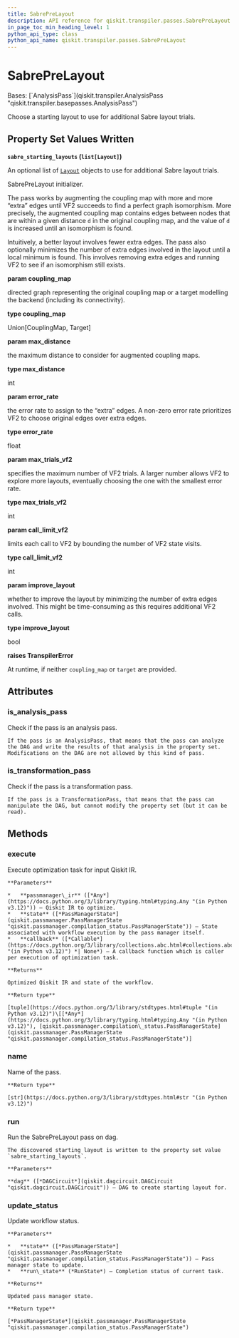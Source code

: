 ```yaml
---
title: SabrePreLayout
description: API reference for qiskit.transpiler.passes.SabrePreLayout
in_page_toc_min_heading_level: 1
python_api_type: class
python_api_name: qiskit.transpiler.passes.SabrePreLayout
---
```


# SabrePreLayout

<Class id="qiskit.transpiler.passes.SabrePreLayout" isDedicatedPage={true} github="https://github.com/qiskit/qiskit/tree/stable/0.46/qiskit/transpiler/passes/layout/sabre_pre_layout.py" signature="qiskit.transpiler.passes.SabrePreLayout(*args, **kwargs)" modifiers="class">
  Bases: [`AnalysisPass`](qiskit.transpiler.AnalysisPass "qiskit.transpiler.basepasses.AnalysisPass")

  Choose a starting layout to use for additional Sabre layout trials.

  ## Property Set Values Written

  **`sabre_starting_layouts` (`list[Layout]`)**

  An optional list of [`Layout`](qiskit.transpiler.Layout "qiskit.transpiler.Layout") objects to use for additional Sabre layout trials.

  SabrePreLayout initializer.

  The pass works by augmenting the coupling map with more and more “extra” edges until VF2 succeeds to find a perfect graph isomorphism. More precisely, the augmented coupling map contains edges between nodes that are within a given distance `d` in the original coupling map, and the value of `d` is increased until an isomorphism is found.

  Intuitively, a better layout involves fewer extra edges. The pass also optionally minimizes the number of extra edges involved in the layout until a local minimum is found. This involves removing extra edges and running VF2 to see if an isomorphism still exists.

  **param coupling\_map**

  directed graph representing the original coupling map or a target modelling the backend (including its connectivity).

  **type coupling\_map**

  Union\[CouplingMap, Target]

  **param max\_distance**

  the maximum distance to consider for augmented coupling maps.

  **type max\_distance**

  int

  **param error\_rate**

  the error rate to assign to the “extra” edges. A non-zero error rate prioritizes VF2 to choose original edges over extra edges.

  **type error\_rate**

  float

  **param max\_trials\_vf2**

  specifies the maximum number of VF2 trials. A larger number allows VF2 to explore more layouts, eventually choosing the one with the smallest error rate.

  **type max\_trials\_vf2**

  int

  **param call\_limit\_vf2**

  limits each call to VF2 by bounding the number of VF2 state visits.

  **type call\_limit\_vf2**

  int

  **param improve\_layout**

  whether to improve the layout by minimizing the number of extra edges involved. This might be time-consuming as this requires additional VF2 calls.

  **type improve\_layout**

  bool

  **raises TranspilerError**

  At runtime, if neither `coupling_map` or `target` are provided.

  ## Attributes

  ### is\_analysis\_pass

  <Attribute id="qiskit.transpiler.passes.SabrePreLayout.is_analysis_pass">
    Check if the pass is an analysis pass.

    If the pass is an AnalysisPass, that means that the pass can analyze the DAG and write the results of that analysis in the property set. Modifications on the DAG are not allowed by this kind of pass.
  </Attribute>

  ### is\_transformation\_pass

  <Attribute id="qiskit.transpiler.passes.SabrePreLayout.is_transformation_pass">
    Check if the pass is a transformation pass.

    If the pass is a TransformationPass, that means that the pass can manipulate the DAG, but cannot modify the property set (but it can be read).
  </Attribute>

  ## Methods

  ### execute

  <Function id="qiskit.transpiler.passes.SabrePreLayout.execute" signature="execute(passmanager_ir, state, callback=None)">
    Execute optimization task for input Qiskit IR.

    **Parameters**

    *   **passmanager\_ir** ([*Any*](https://docs.python.org/3/library/typing.html#typing.Any "(in Python v3.12)")) – Qiskit IR to optimize.
    *   **state** ([*PassManagerState*](qiskit.passmanager.PassManagerState "qiskit.passmanager.compilation_status.PassManagerState")) – State associated with workflow execution by the pass manager itself.
    *   **callback** ([*Callable*](https://docs.python.org/3/library/collections.abc.html#collections.abc.Callable "(in Python v3.12)") *| None*) – A callback function which is caller per execution of optimization task.

    **Returns**

    Optimized Qiskit IR and state of the workflow.

    **Return type**

    [tuple](https://docs.python.org/3/library/stdtypes.html#tuple "(in Python v3.12)")\[[*Any*](https://docs.python.org/3/library/typing.html#typing.Any "(in Python v3.12)"), [qiskit.passmanager.compilation\_status.PassManagerState](qiskit.passmanager.PassManagerState "qiskit.passmanager.compilation_status.PassManagerState")]
  </Function>

  ### name

  <Function id="qiskit.transpiler.passes.SabrePreLayout.name" signature="name()">
    Name of the pass.

    **Return type**

    [str](https://docs.python.org/3/library/stdtypes.html#str "(in Python v3.12)")
  </Function>

  ### run

  <Function id="qiskit.transpiler.passes.SabrePreLayout.run" signature="run(dag)">
    Run the SabrePreLayout pass on dag.

    The discovered starting layout is written to the property set value `sabre_starting_layouts`.

    **Parameters**

    **dag** ([*DAGCircuit*](qiskit.dagcircuit.DAGCircuit "qiskit.dagcircuit.DAGCircuit")) – DAG to create starting layout for.
  </Function>

  ### update\_status

  <Function id="qiskit.transpiler.passes.SabrePreLayout.update_status" signature="update_status(state, run_state)">
    Update workflow status.

    **Parameters**

    *   **state** ([*PassManagerState*](qiskit.passmanager.PassManagerState "qiskit.passmanager.compilation_status.PassManagerState")) – Pass manager state to update.
    *   **run\_state** (*RunState*) – Completion status of current task.

    **Returns**

    Updated pass manager state.

    **Return type**

    [*PassManagerState*](qiskit.passmanager.PassManagerState "qiskit.passmanager.compilation_status.PassManagerState")
  </Function>
</Class>


